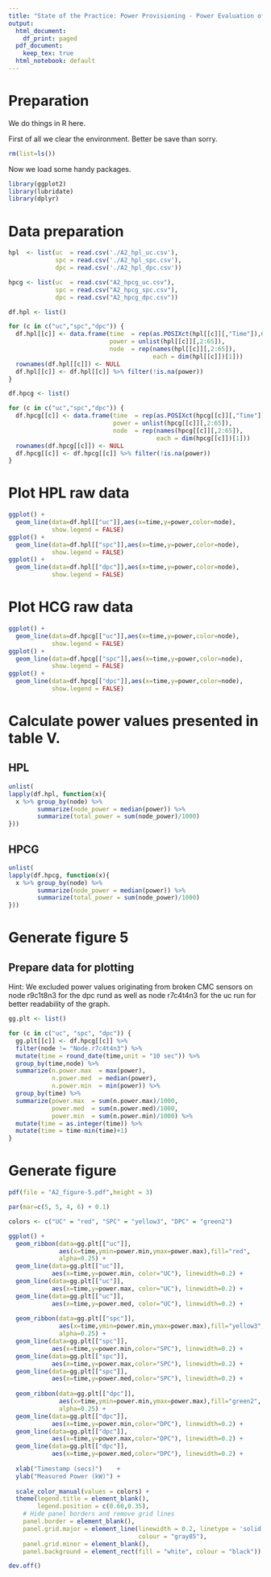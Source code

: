```yaml
---
title: "State of the Practice: Power Provisioning - Power Evaluation of HPCG & HPL"
output:
  html_document:
    df_print: paged
  pdf_document: 
    keep_tex: true
  html_notebook: default
---
```


# Preparation

We do things in R here.

First of all we clear the environment. Better be save than sorry.

```r
rm(list=ls())
```

Now we load some handy packages.

```r
library(ggplot2)
library(lubridate)
library(dplyr)
```

# Data preparation
```r
hpl  <- list(uc  = read.csv('./A2_hpl_uc.csv'),
             spc = read.csv('./A2_hpl_spc.csv'),
             dpc = read.csv('./A2_hpl_dpc.csv'))

hpcg <- list(uc  = read.csv("A2_hpcg_uc.csv"),
             spc = read.csv("A2_hpcg_spc.csv"),
             dpc = read.csv("A2_hpcg_dpc.csv"))

df.hpl <- list()

for (c in c("uc","spc","dpc")) {
  df.hpl[[c]] <- data.frame(time  = rep(as.POSIXct(hpl[[c]][,"Time"]),64),
                            power = unlist(hpl[[c]][,2:65]),
                            node  = rep(names(hpl[[c]][,2:65]),
                                        each = dim(hpl[[c]])[1]))
  rownames(df.hpl[[c]]) <- NULL
  df.hpl[[c]] <- df.hpl[[c]] %>% filter(!is.na(power))
}

df.hpcg <- list()

for (c in c("uc","spc","dpc")) {
  df.hpcg[[c]] <- data.frame(time  = rep(as.POSIXct(hpcg[[c]][,"Time"]),64),
                             power = unlist(hpcg[[c]][,2:65]),
                             node  = rep(names(hpcg[[c]][,2:65]),
                                         each = dim(hpcg[[c]])[1]))
  rownames(df.hpcg[[c]]) <- NULL
  df.hpcg[[c]] <- df.hpcg[[c]] %>% filter(!is.na(power))
}
```

# Plot HPL raw data
```r

ggplot() + 
  geom_line(data=df.hpl[["uc"]],aes(x=time,y=power,color=node),
            show.legend = FALSE)
ggplot() + 
  geom_line(data=df.hpl[["spc"]],aes(x=time,y=power,color=node),
            show.legend = FALSE)
ggplot() + 
  geom_line(data=df.hpl[["dpc"]],aes(x=time,y=power,color=node),
            show.legend = FALSE)

```

# Plot HCG raw data
```r

ggplot() + 
  geom_line(data=df.hpcg[["uc"]],aes(x=time,y=power,color=node),
            show.legend = FALSE)
ggplot() + 
  geom_line(data=df.hpcg[["spc"]],aes(x=time,y=power,color=node),
            show.legend = FALSE)
ggplot() + 
  geom_line(data=df.hpcg[["dpc"]],aes(x=time,y=power,color=node),
            show.legend = FALSE)

```

# Calculate power values presented in table V.

## HPL
```r
unlist(
lapply(df.hpl, function(x){ 
  x %>% group_by(node) %>% 
        summarize(node_power = median(power)) %>%
        summarize(total_power = sum(node_power)/1000) 
}))
```

## HPCG
```r
unlist(
lapply(df.hpcg, function(x){ 
  x %>% group_by(node) %>% 
        summarize(node_power = median(power)) %>%
        summarize(total_power = sum(node_power)/1000) 
}))
```
# Generate figure 5

## Prepare data for plotting

Hint: We excluded power values originating from broken CMC sensors on
node r9c1t8n3 for the dpc rund as well as node r7c4t4n3 for the uc run 
for better readability of the graph.

```r
gg.plt <- list()

for (c in c("uc", "spc", "dpc")) {
  gg.plt[[c]] <- df.hpcg[[c]] %>% 
  filter(node != "Node.r7c4t4n3") %>% 
  mutate(time = round_date(time,unit = "10 sec")) %>%
  group_by(time,node) %>% 
  summarize(n.power.max  = max(power),
            n.power.med  = median(power),
            n.power.min  = min(power)) %>% 
  group_by(time) %>% 
  summarize(power.max  = sum(n.power.max)/1000,
            power.med  = sum(n.power.med)/1000,
            power.min  = sum(n.power.min)/1000) %>% 
  mutate(time = as.integer(time)) %>%
  mutate(time = time-min(time)+1)
}
```

# Generate figure
```r
pdf(file = "A2_figure-5.pdf",height = 3)

par(mar=c(5, 5, 4, 6) + 0.1)

colors <- c("UC" = "red", "SPC" = "yellow3", "DPC" = "green2")

ggplot() +
  geom_ribbon(data=gg.plt[["uc"]],
              aes(x=time,ymin=power.min,ymax=power.max),fill="red",
              alpha=0.25) +
  geom_line(data=gg.plt[["uc"]],
            aes(x=time,y=power.min, color="UC"), linewidth=0.2) +
  geom_line(data=gg.plt[["uc"]],
            aes(x=time,y=power.max, color="UC"), linewidth=0.2) +
  geom_line(data=gg.plt[["uc"]],
            aes(x=time,y=power.med, color="UC"), linewidth=0.2) +
  
  geom_ribbon(data=gg.plt[["spc"]],
              aes(x=time,ymin=power.min,ymax=power.max),fill="yellow3",
              alpha=0.25) +
  geom_line(data=gg.plt[["spc"]],
            aes(x=time,y=power.min,color="SPC"), linewidth=0.2) +
  geom_line(data=gg.plt[["spc"]],
            aes(x=time,y=power.max,color="SPC"), linewidth=0.2) +
  geom_line(data=gg.plt[["spc"]],
            aes(x=time,y=power.med,color="SPC"), linewidth=0.2) + 
  
  geom_ribbon(data=gg.plt[["dpc"]],
              aes(x=time,ymin=power.min,ymax=power.max),fill="green2",
              alpha=0.25) +
  geom_line(data=gg.plt[["dpc"]],
            aes(x=time,y=power.min,color="DPC"), linewidth=0.2) +
  geom_line(data=gg.plt[["dpc"]],
            aes(x=time,y=power.max,color="DPC"), linewidth=0.2) +
  geom_line(data=gg.plt[["dpc"]],
            aes(x=time,y=power.med,color="DPC"), linewidth=0.2) +
  
  xlab("Timestamp (secs)")    +
  ylab("Measured Power (kW)") + 
  
  scale_color_manual(values = colors) + 
  theme(legend.title = element_blank(),
        legend.position = c(0.60,0.35),
    # Hide panel borders and remove grid lines
    panel.border = element_blank(),
    panel.grid.major = element_line(linewidth = 0.2, linetype = 'solid',
                                    colour = "gray85"),
    panel.grid.minor = element_blank(),
    panel.background = element_rect(fill = "white", colour = "black"))

dev.off()
```
